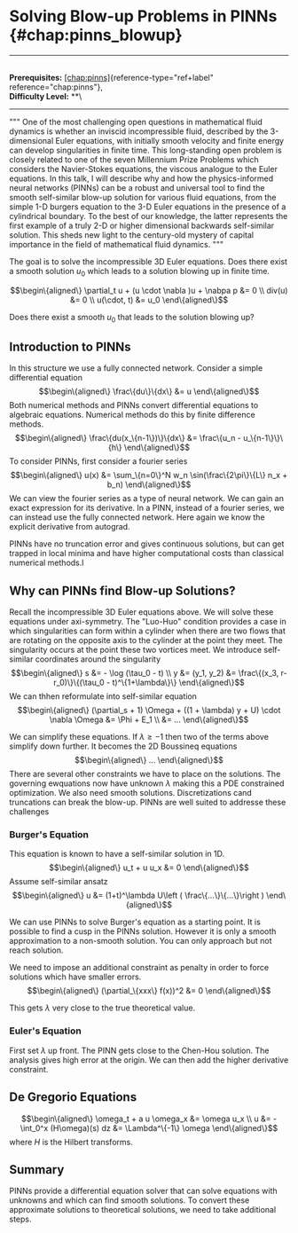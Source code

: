 # Solving Blow-up Problems in PINNs \{#chap:pinns_blowup\}

------------------------------------------------------------------------

\
**Prerequisites:**
[\[chap:pinns\]](#chap:pinns)\{reference-type="ref+label"
reference="chap:pinns"\},\
**Difficulty Level:** \*\*\

------------------------------------------------------------------------

\"\"\" One of the most challenging open questions in mathematical fluid
dynamics is whether an inviscid incompressible fluid, described by the
3-dimensional Euler equations, with initially smooth velocity and finite
energy can develop singularities in finite time. This long-standing open
problem is closely related to one of the seven Millennium Prize Problems
which considers the Navier-Stokes equations, the viscous analogue to the
Euler equations. In this talk, I will describe why and how the
physics-informed neural networks (PINNs) can be a robust and universal
tool to find the smooth self-similar blow-up solution for various fluid
equations, from the simple 1-D burgers equation to the 3-D Euler
equations in the presence of a cylindrical boundary. To the best of our
knowledge, the latter represents the first example of a truly 2-D or
higher dimensional backwards self-similar solution. This sheds new light
to the century-old mystery of capital importance in the field of
mathematical fluid dynamics. \"\"\"

The goal is to solve the incompressible 3D Euler equations. Does there
exist a smooth solution $u_0$ which leads to a solution blowing up in
finite time.

$$\begin\{aligned\}
\partial_t u + (u \cdot \nabla )u + \nabpa p &= 0 \\
div(u) &= 0 \\
u(\cdot, t) &= u_0
\end\{aligned\}$$

Does there exist a smooth $u_0$ that leads to the solution blowing up?

## Introduction to PINNs

In this structure we use a fully connected network. Consider a simple
differential equation $$\begin\{aligned\}
\frac\{du\}\{dx\} &= u
\end\{aligned\}$$ Both numerical methods and PINNs convert differential
equations to algebraic equations. Numerical methods do this by finite
difference methods. $$\begin\{aligned\}
\frac\{du(x_\{n-1\})\}\{dx\} &= \frac\{u_n - u_\{n-1\}\}\{h\}
\end\{aligned\}$$ To consider PINNs, first consider a fourier series
$$\begin\{aligned\}
u(x) &= \sum_\{n=0\}^N w_n \sin(\frac\{2\pi\}\{L\} n_x + b_n)
\end\{aligned\}$$ We can view the fourier series as a type of neural
network. We can gain an exact expression for its derivative. In a PINN,
instead of a fourier series, we can instead use the fully connected
network. Here again we know the explicit derivative from autograd.

PINNs have no truncation error and gives continuous solutions, but can
get trapped in local minima and have higher computational costs than
classical numerical methods.l

## Why can PINNs find Blow-up Solutions?

Recall the incompressible 3D Euler equations above. We will solve these
equations under axi-symmetry. The \"Luo-Huo\" condition provides a case
in which singularities can form within a cylinder when there are two
flows that are rotating on the opposite axis to the cylinder at the
point they meet. The singularity occurs at the point these two vortices
meet. We introduce self-similar coordinates around the singularity
$$\begin\{aligned\}
s &= - \log (\tau_0 - t) \\
y &= (y_1, y_2) &= \frac\{(x_3, r-r_0)\}\{(\tau_0 - t)^\{1+\lambda\}\}
\end\{aligned\}$$ We can thhen reformulate into self-similar equation
$$\begin\{aligned\}
(\partial_s + 1) \Omega + ((1 + \lambda) y + U) \cdot \nabla \Omega &= \Phi + E_1 \\
&= ...
\end\{aligned\}$$

We can simplify these equations. If $\lambda \geq -1$ then two of the
terms above simplify down further. It becomes the 2D Boussineq equations
$$\begin\{aligned\}
...
\end\{aligned\}$$ There are several other constraints we have to place on
the solutions. The governing ewquations now have unknown $\lambda$
making this a PDE constrained optimization. We also need smooth
solutions. Discretizations cand truncations can break the blow-up. PINNs
are well suited to addresse these challenges

### Burger's Equation

This equation is known to have a self-similar solution in 1D.
$$\begin\{aligned\}
u_t + u u_x &= 0
\end\{aligned\}$$ Assume self-similar ansatz $$\begin\{aligned\}
u &= (1+t)^\lambda U\left ( \frac\{...\}\{...\}\right )
\end\{aligned\}$$

We can use PINNs to solve Burger's equation as a starting point. It is
possible to find a cusp in the PINNs solution. However it is only a
smooth approximation to a non-smooth solution. You can only approach but
not reach solution.

We need to impose an additional constraint as penalty in order to force
solutions which have smaller errors. $$\begin\{aligned\}
(\partial_\{xxx\} f(x))^2 &= 0
\end\{aligned\}$$

This gets $\lambda$ very close to the true theoretical value.

### Euler's Equation

First set $\lambda$ up front. The PINN gets close to the Chen-Hou
solution. The analysis gives high error at the origin. We can then add
the higher derivative constraint.

## De Gregorio Equations

$$\begin\{aligned\}
\omega_t + a u \omega_x &= \omega u_x \\
u &= - \int_0^x (H\omega)(s) dz &= \Lambda^\{-1\} \omega
\end\{aligned\}$$ where $H$ is the Hilbert transforms.

## Summary

PINNs provide a differential equation solver that can solve equations
with unknowns and which can find smooth solutions. To convert these
approximate solutions to theoretical solutions, we need to take
additional steps.
